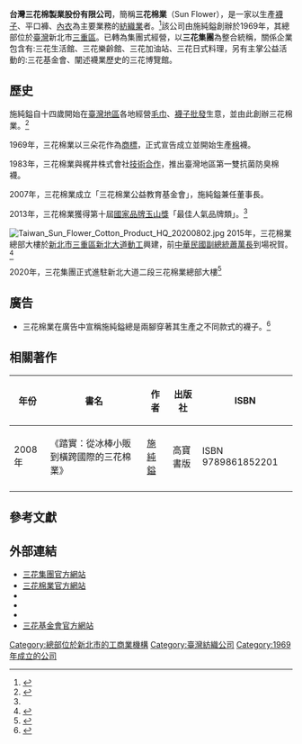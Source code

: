 {{Infobox_Company
|company_name  = 台灣三花棉製業股份有限公司
|type = [[股份有限公司|股份有限公司]]
|trading_name = 三花棉業  
|company_name_en  = Taiwan Sun Flower Cotton Product Co., Ltd,
|company_logo    = Sun Flower logo.svg
|local_code_name =TW
|company_slogan   = 研發是命脈<br>在台灣每三人就有一人穿三花
|foundation    = 1969年
|location      = {{ROC-TW}}<br>新北市三重區新北大道二段88號
|area_served   = [[台灣|台灣]]
|founder       = 施純鎰 
|key_people    = 董事長：施養謙
|num_employees = 
|industry      = 紡織品製造<br>零售通路經營<br>餐飲業經營<br>不動產開發<br>紡織相關貿易
|products      = 襪類<br>平口褲<br>內衣<br>T恤<br>毛巾<br>雨傘....
|assets        =
|revenue       = 
|net_income    = 
|homepage      = {{URL|https://www.sunflower.group/}}
}}

'''台灣三花棉製業股份有限公司'''，簡稱'''三花棉業'''（Sun Flower），是一家以生產[[襪子|襪子]]、平口褲、[[內衣|內衣]]為主要業務的[[紡織業|紡織業]]者。<ref name="玉山獎">{{cite news|url=http://www.ettoday.net/news/20131115/296420.htm|title=「三花棉業」 勇奪國家品牌玉山獎|author=|date=2013-11-15|work=ETtoday|accessdate=2015-09-17|language=zh-tw|archive-date=2014-03-06|archive-url=https://web.archive.org/web/20140306133502/http://www.ettoday.net/news/20131115/296420.htm|dead-url=no}}</ref>該公司由施純鎰創辦於1969年，其總部位於[[臺灣|臺灣]]新北市[[三重區|三重區]]。已轉為集團式經營，以'''三花集團'''為整合統稱，關係企業包含有:三花生活館、三花樂齡館、三花加油站、三花日式料理，另有主掌公益活動的:三花基金會、闡述襪業歷史的三花博覽館。

==歷史==
施純鎰自十四歲開始在[[臺灣地區|臺灣地區]]各地經營[[毛巾|毛巾]]、[[襪子|襪子]][[批發|批發]]生意，並由此創辦三花棉業。<ref>{{cite news|url=http://www.nownews.com/n/2014/04/18/1197067|title=市場快訊／三花基金會舉辦---讀「踏實」寫心得|author=|date=2014-04-18|work=Nownews|accessdate=2015-09-17|language=zh-tw|archive-date=2014-04-20|archive-url=https://web.archive.org/web/20140420164421/http://www.nownews.com/n/2014/04/18/1197067|dead-url=no}}</ref>

1969年，三花棉業以三朵花作為[[商標|商標]]，正式宣告成立並開始生產[[棉|棉]]襪。

1983年，三花棉業與梶井株式會社[[技術合作|技術合作]]，推出臺灣地區第一雙抗菌防臭棉襪。

2007年，三花棉業成立「三花棉業公益教育基金會」，施純鎰兼任董事長。

2013年，三花棉業獲得第十屆[[國家品牌玉山獎|國家品牌玉山獎]]「最佳人氣品牌類」。<ref name="玉山獎" />

[[File:Taiwan_Sun_Flower_Cotton_Product_HQ_20200802.jpg|thumb]]
2015年，三花棉業總部大樓於[[新北市|新北市]][[三重區|三重區]][[新北大道|新北大道]][[動工儀式|動工]]興建，前[[中華民國副總統|中華民國副總統]][[蕭萬長|蕭萬長]]到場祝賀。<ref>{{cite news|url=http://www.appledaily.com.tw/appledaily/article/supplement/20150806/36703523/|title=三花棉業總部大樓 30日歡慶動土|author=|date=2015-08-06|work=蘋果日報|accessdate=2015-09-17|language=zh-tw|archive-date=2016-06-23|archive-url=https://web.archive.org/web/20160623162645/http://www.appledaily.com.tw/appledaily/article/supplement/20150806/36703523/|dead-url=no}}</ref>

2020年，三花集團正式進駐新北大道二段三花棉業總部大樓<ref>{{cite news|url=https://udn.com/news/story/7241/4059869|title=三花集團 多角化經營|author=|date=2019-09-21|work=聯合新聞網|language=zh-tw|accessdate=2020-09-03|archive-date=2019-10-04|archive-url=https://web.archive.org/web/20191004070221/https://udn.com/news/story/7241/4059869|dead-url=no}}</ref>

== 廣告 ==
* 三花棉業在廣告中宣稱施純鎰總是兩腳穿著其生產之不同款式的襪子。<ref>{{Cite web|url=https://www.sf.com.tw/about.aspx?parentid=9&utm_source=APPLE/1cm|title=三花棉業|accessdate=2017-05-18|archive-date=2019-02-18|archive-url=https://web.archive.org/web/20190218234745/https://www.sf.com.tw/about.aspx?parentid=9&utm_source=APPLE%2F1cm|dead-url=no}}</ref>

==相關著作==
{| class="wikitable" 
!  年份 || 書名 || 作者 || 出版社 || ISBN
|-
|2008年||《踏實：從冰棒小販到橫跨國際的三花棉業》||[[施純鎰|施純鎰]]||高寶書版||ISBN 9789861852201
|-
|}

==參考文獻==
{{Reflist}}

==外部連結==
*[https://www.sunflower.group/ 三花集團官方網站] {{Wayback|url=https://www.sunflower.group/ |date=20211223045625 }}
*[http://www.sf.com.tw/ 三花棉業官方網站]{{Wayback|url=http://www.sf.com.tw/ |date=20150901164544 }}
*{{facebook|sf.com.tw}}
*{{instagram|sf.com.tw}}
*{{youtube|user=SunFlowerAD}}
*[https://www.sunflower.org.tw/ 三花基金會官方網站]

[[Category:總部位於新北市的工商業機構|Category:總部位於新北市的工商業機構]]
[[Category:臺灣紡織公司|Category:臺灣紡織公司]]
[[Category:1969年成立的公司|Category:1969年成立的公司]]